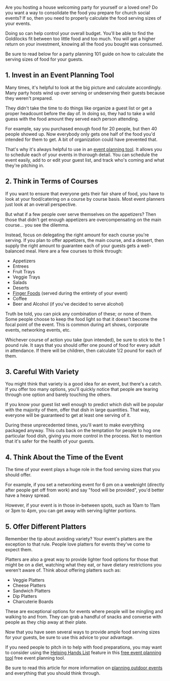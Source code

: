 <BlogImage  />
<BlogInfo  />

Are you hosting a house welcoming party for yourself or a loved one? Do you want a 
way to consolidate the food you prepare for church social events? If so, then you need 
to properly calculate the food serving sizes of your events.

Doing so can help control your overall budget. You'll be able to find the Goldilocks fit 
between too little food and too much. You will get a higher return on your investment, 
knowing all the food you bought was consumed.

Be sure to read below for a party planning 101 guide on how to calculate the serving 
sizes of food for your guests.

<MobileAd />
<DesktopAdHoriz />

## 1. Invest in an Event Planning Tool

Many times, it's helpful to look at the big picture and calculate accordingly. Many party 
hosts wind up over serving or undeserving their guests because they weren't prepared.

They didn't take the time to do things like organize a guest list or get a proper headcount 
before the day of. In doing so, they had to take a wild guess with the food amount they 
served each person attending.

For example, say you purchased enough food for 20 people, but then 40 people showed up. 
Now everybody only gets one half of the food you'd intended for them to get. A bit of 
organization could have prevented that.

That's why it's always helpful to use in an [event planning tool](https://pitchinclub.com/resources/event-planning-tools). 
It allows you to schedule each of your events in thorough detail. You can schedule the event 
easily, add to or edit your guest list, and track who's coming and what they're pitching in.

<MobileAd />

 ## 2. Think in Terms of Courses

If you want to ensure that everyone gets their fair share of food, you have to look at 
your food/catering on a course by course basis.  Most event planners just look at an overall 
perspective.

But what if a few people over serve themselves on the appetizers? Then those that didn't 
get enough appetizers are overcompensating on the main course... you see the dilemma.

Instead, focus on delegating the right amount for each course you're serving. If you plan 
to offer appetizers, the main course, and a dessert, then supply the right amount to 
guarantee each of your guests gets a well-balanced meal. Here are a few courses to think through:

- Appetizers
- Entrees
- Fruit Trays
- Veggie Trays
- Salads
- Deserts
- [Finger Foods](https://www.goodhousekeeping.com/food-recipes/party-ideas/g30794570/finger-food-ideas/) (served during the entirety of your event)
- Coffee
- Beer and Alcohol (if you've decided to serve alcohol)

Truth be told, you can pick any combination of these; or none of them. Some people choose to 
keep the food light so that it doesn't become the focal point of the event. This is common 
during art shows, corporate events, networking events, etc. 

Whichever course of action you take (pun intended), be sure to stick to the 1 pound rule. It says 
that you should offer one pound of food for every adult in attendance. If there will be children, 
then calculate 1/2 pound for each of them.

<MobileAd />
<DesktopAdSquare />

## 3. Careful With Variety

You might think that variety is a good idea for an event, but there's a catch. If you offer 
too many options, you'll quickly notice that people are tearing through one option and barely 
touching the others.

If you know your guest list well enough to predict which dish will be popular with the majority 
of them, offer that dish in large quantities. That way, everyone will be guaranteed to get at 
least one serving of it.

During these unprecedented times, you'll want to make everything packaged anyway. This cuts 
back on the temptation for people to hog one particular food dish, giving you more control 
in the process. Not to mention that it's safer for the health of your guests.
        
<MobileAd />

## 4. Think About the Time of the Event

The time of your event plays a huge role in the food serving sizes that you should offer.

For example, if you set a networking event for 6 pm on a weeknight (directly after people 
get off from work) and say "food will be provided", you'd better have a heavy spread.

However, if your event is in those in-between spots, such as 10am to 11am or 3pm to 4pm, 
you can get away with serving lighter portions.

<MobileAd />
<DesktopAdHoriz />

## 5. Offer Different Platters

Remember the tip about avoiding variety? Your event's platters are the exception to that rule. 
People love platters for events they've come to expect them.

Platters are also a great way to provide lighter food options for those that might be on a 
diet, watching what they eat, or have dietary restrictions you weren't aware of.
Think about offering platters such as:

- Veggie Platters
- Cheese Platters
- Sandwich Platters
- Dip Platters
- Charcuterie Boards

These are exceptional options for events where people will be mingling and walking to and from. 
They can grab a handful of snacks and converse with people as they chip away at their plate.

<MobileAd />

Now that you have seen several ways to provide ample food serving sizes for your guests, 
be sure to use this advice to your advantage.

If you need people to pitch in to help with food preparations, you may want to consider using the 
[Helping Hands List](https://pitchinclub.com/resources/helping-hands) feature in this
[free event planning tool](https://pitchinclub.com) free event planning tool.

Be sure to read this article for more information on [planning outdoor events](https://pitchinclub.com/blog/outdoor-events-everything-you-need-to-consider) 
and everything that you should think through.

<MobileAdSquare />
<MobileAd />

<DesktopAdSquare />